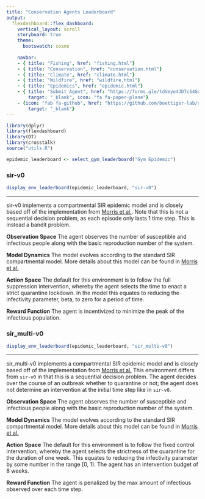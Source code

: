 ```yaml
---
title: "Conservation Agents Leaderboard"
output:
  flexdashboard::flex_dashboard:
    vertical_layout: scroll
    storyboard: true
    theme: 
      bootswatch: cosmo
      
    navbar:
    - { title: "Fishing", href: "fishing.html"}
    - { title: "Conservation", href: "conservation.html"}
    - { title: "Climate", href: "climate.html"}
    - { title: "Wildfire", href: "wildfire.html"}
    - { title: "Epidemics", href: "epidemic.html"}
    - { title: "Submit Agent", href: "https://forms.gle/tdVmyo4JD7cS4Goo7", 
        target: "_blank", icon: "fa fa-paper-plane"}
    - {icon: "fab fa-github", href: "https://github.com/boettiger-lab/rl-leaderboard",
        target: "_blank"}
---
```

```r
library(dplyr)
library(flexdashboard)
library(DT)
library(crosstalk)
source("utils.R")

epidemic_leaderboard <- select_gym_leaderboard("Gym Epidemic")
```   


### sir-v0 {data-commentary-width=400}

```r
display_env_leaderboard(epidemic_leaderboard, "sir-v0")
```

***

sir-v0 implements a compartmental SIR epidemic model and is closely based off of the implementation from [Morris et al.](https://github.com/dylanhmorris/optimal-sir-intervention). Note that this is not a sequential decision problem, as each episode only lasts 1 time step. This is instead a bandit problem.

**Observation Space** The agent observes the number of susceptible and infectious people along with the basic reproduction number of the system.

**Model Dynamics** The model evolves according to the standard SIR compartmental model. More details about this model can be found in [Morris et al.](https://arxiv.org/abs/2004.02209)

**Action Space** The default for this environment is to follow the full suppression intervention, whereby the agent selects the time to enact a strict quarantine lockdown. In the model this equates to reducing the infectivity parameter, beta, to zero for a period of time.

**Reward Function** The agent is incentivized to minimize the peak of the infectious population.

### sir_multi-v0 {data-commentary-width=400}

```r
display_env_leaderboard(epidemic_leaderboard, "sir_multi-v0")
```

***

sir_multi-v0 implements a compartmental SIR epidemic model and is closely based off of the implementation from [Morris et al.](https://github.com/dylanhmorris/optimal-sir-intervention) This environment differs from `sir-v0` in that this is a sequential decision problem. The agent decides over the course of an outbreak whether to quarantine or not; the agent does not determine an intervention at the initial time step like in `sir-v0`.

**Observation Space** The agent observes the number of susceptible and infectious people along with the basic reproduction number of the system.

**Model Dynamics** The model evolves according to the standard SIR compartmental model. More details about this model can be found in [Morris et al.](https://arxiv.org/abs/2004.02209)

**Action Space** The default for this environment is to follow the fixed control intervention, whereby the agent selects the strictness of the quarantine for the duration of one week. This equates to reducing the infectivity parameter by some number in the range [0, 1). The agent has an intervention budget of 8 weeks. 

**Reward Function** The agent is penalized by the max amount of infectious observed over each time step.

